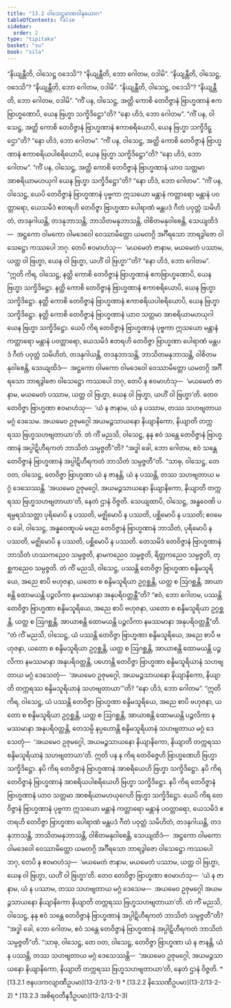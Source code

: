 ```yaml
---
title: "13.2 ဝါသေဋ္ဌမာဏဝါနုယောဂ"
tableOfContents: false
sidebar:
  order: 2
type: "tipitaka"
basket: "su"
book: "sila"
---
```



<DynamicBreadcrumb />

<Division number="525" book="sila">

<Paragraph number="898" book="sila">
“နိယျန္တီတိ, ဝါသေဋ္ဌ ဝဒေသိ”? “နိယျန္တီတိ, ဘော ဂေါတမ, ဝဒါမိ”. “နိယျန္တီတိ, ဝါသေဋ္ဌ, ဝဒေသိ”? “နိယျန္တီတိ, ဘော ဂေါတမ, ဝဒါမိ”. “နိယျန္တီတိ, ဝါသေဋ္ဌ, ဝဒေသိ”? “နိယျန္တီတိ, ဘော ဂေါတမ, ဝဒါမိ”.


</Paragraph>

<Paragraph number="899" book="sila">
“ကိံ ပန, ဝါသေဋ္ဌ, အတ္ထိ ကောစိ တေဝိဇ္ဇာနံ ဗြာဟ္မဏာနံ ဧကဗြာဟ္မဏောပိ, ယေန ဗြဟ္မာ သက္ခိဒိဋ္ဌော”တိ? “နော ဟိဒံ, ဘော ဂေါတမ”.


</Paragraph>

<Paragraph number="900" book="sila">
“ကိံ ပန, ဝါသေဋ္ဌ, အတ္ထိ ကောစိ တေဝိဇ္ဇာနံ ဗြာဟ္မဏာနံ ဧကာစရိယောပိ, ယေန ဗြဟ္မာ သက္ခိဒိဋ္ဌော”တိ? “နော ဟိဒံ, ဘော ဂေါတမ”.


</Paragraph>

<Paragraph number="901" book="sila">
“ကိံ ပန, ဝါသေဋ္ဌ, အတ္ထိ ကောစိ တေဝိဇ္ဇာနံ ဗြာဟ္မဏာနံ ဧကာစရိယပါစရိယောပိ, ယေန ဗြဟ္မာ သက္ခိဒိဋ္ဌော”တိ? “နော ဟိဒံ, ဘော ဂေါတမ”.


</Paragraph>

<Paragraph number="902" book="sila">
“ကိံ ပန, ဝါသေဋ္ဌ, အတ္ထိ ကောစိ တေဝိဇ္ဇာနံ ဗြာဟ္မဏာနံ ယာဝ သတ္တမာ အာစရိယာမဟယုဂါ ယေန ဗြဟ္မာ သက္ခိဒိဋ္ဌော”တိ? “နော ဟိဒံ, ဘော ဂေါတမ”.


</Paragraph>

</Division>
<Division number="526" book="sila">

<Paragraph number="903" book="sila">
“ကိံ ပန, ဝါသေဋ္ဌ, ယေပိ တေဝိဇ္ဇာနံ ဗြာဟ္မဏာနံ ပုဗ္ဗကာ ဣသယော မန္တာနံ ကတ္တာရော မန္တာနံ ပဝတ္တာရော, ယေသမိဒံ ဧတရဟိ တေဝိဇ္ဇာ ဗြာဟ္မဏာ ပေါရာဏံ မန္တပဒံ ဂီတံ ပဝုတ္တံ သမိဟိတံ, တဒနုဂါယန္တိ, တဒနုဘာသန္တိ, ဘာသိတမနုဘာသန္တိ, ဝါစိတမနုဝါစေန္တိ, သေယျထိဒံ—  အဋ္ဌကော ဝါမကော ဝါမဒေဝေါ ဝေဿာမိတ္တော ယမတဂ္ဂိ အင်္ဂီရသော ဘာရဒွါဇော ဝါသေဋ္ဌော ကဿပေါ ဘဂု. တေပိ ဧဝမာဟံသု—  ‘မယမေတံ ဇာနာမ, မယမေတံ ပဿာမ, ယတ္ထ ဝါ ဗြဟ္မာ, ယေန ဝါ ဗြဟ္မာ, ယဟိံ ဝါ ဗြဟ္မာ’”တိ? “နော ဟိဒံ, ဘော ဂေါတမ”.


</Paragraph>

</Division>
<Division number="527" book="sila">

<Paragraph number="904" book="sila">
“ဣတိ ကိရ, ဝါသေဋ္ဌ, နတ္ထိ ကောစိ တေဝိဇ္ဇာနံ ဗြာဟ္မဏာနံ ဧကဗြာဟ္မဏောပိ, ယေန ဗြဟ္မာ သက္ခိဒိဋ္ဌော. နတ္ထိ ကောစိ တေဝိဇ္ဇာနံ ဗြာဟ္မဏာနံ ဧကာစရိယောပိ, ယေန ဗြဟ္မာ သက္ခိဒိဋ္ဌော. နတ္ထိ ကောစိ တေဝိဇ္ဇာနံ ဗြာဟ္မဏာနံ ဧကာစရိယပါစရိယောပိ, ယေန ဗြဟ္မာ သက္ခိဒိဋ္ဌော. နတ္ထိ ကောစိ တေဝိဇ္ဇာနံ ဗြာဟ္မဏာနံ ယာဝ သတ္တမာ အာစရိယာမဟယုဂါ ယေန ဗြဟ္မာ သက္ခိဒိဋ္ဌော. ယေပိ ကိရ တေဝိဇ္ဇာနံ ဗြာဟ္မဏာနံ ပုဗ္ဗကာ ဣသယော မန္တာနံ ကတ္တာရော မန္တာနံ ပဝတ္တာရော, ယေသမိဒံ ဧတရဟိ တေဝိဇ္ဇာ ဗြာဟ္မဏာ ပေါရာဏံ မန္တပဒံ ဂီတံ ပဝုတ္တံ သမိဟိတံ, တဒနုဂါယန္တိ, တဒနုဘာသန္တိ, ဘာသိတမနုဘာသန္တိ, ဝါစိတမနုဝါစေန္တိ, သေယျထိဒံ—  အဋ္ဌကော ဝါမကော ဝါမဒေဝေါ ဝေဿာမိတ္တော ယမတဂ္ဂိ အင်္ဂီရသော ဘာရဒွါဇော ဝါသေဋ္ဌော ကဿပေါ ဘဂု, တေပိ န ဧဝမာဟံသု—  ‘မယမေတံ ဇာနာမ, မယမေတံ ပဿာမ, ယတ္ထ ဝါ ဗြဟ္မာ, ယေန ဝါ ဗြဟ္မာ, ယဟိံ ဝါ ဗြဟ္မာ’တိ. တေဝ တေဝိဇ္ဇာ ဗြာဟ္မဏာ ဧဝမာဟံသု—  ‘ယံ န ဇာနာမ, ယံ န ပဿာမ, တဿ သဟဗျတာယ မဂ္ဂံ ဒေသေမ. အယမေဝ ဥဇုမဂ္ဂေါ အယမဉ္ဇသာယနော နိယျာနိကော, နိယျာတိ တက္ကရဿ ဗြဟ္မသဟဗျတာယာ’တိ.


</Paragraph>

</Division>
<Division number="528" book="sila">

<Paragraph number="905" book="sila">
တံ ကိံ မညသိ, ဝါသေဋ္ဌ, နနု ဧဝံ သန္တေ တေဝိဇ္ဇာနံ ဗြာဟ္မဏာနံ အပ္ပါဋိဟီရကတံ ဘာသိတံ သမ္ပဇ္ဇတီ”တိ? “အဒ္ဓါ ခေါ, ဘော ဂေါတမ, ဧဝံ သန္တေ တေဝိဇ္ဇာနံ ဗြာဟ္မဏာနံ အပ္ပါဋိဟီရကတံ ဘာသိတံ သမ္ပဇ္ဇတီ”တိ.


</Paragraph>

<Paragraph number="906" book="sila">
“သာဓု, ဝါသေဋ္ဌ, တေ ဝတ, ဝါသေဋ္ဌ, တေဝိဇ္ဇာ ဗြာဟ္မဏာ ယံ န ဇာနန္တိ, ယံ န ပဿန္တိ, တဿ သဟဗျတာယ မဂ္ဂံ ဒေသေဿန္တိ. ‘အယမေဝ ဥဇုမဂ္ဂေါ, အယမဉ္ဇသာယနော နိယျာနိကော, နိယျာတိ တက္ကရဿ ဗြဟ္မသဟဗျတာယာ’တိ, နေတံ ဌာနံ ဝိဇ္ဇတိ.


</Paragraph>

</Division>
<Division number="529" book="sila">

<Paragraph number="907" book="sila">
သေယျထာပိ, ဝါသေဋ္ဌ, အန္ဓဝေဏိ ပရမ္ပရသံသတ္တာ ပုရိမောပိ န ပဿတိ, မဇ္ဈိမောပိ န ပဿတိ, ပစ္ဆိမောပိ န ပဿတိ; ဧဝမေဝ ခေါ, ဝါသေဋ္ဌ, အန္ဓဝေဏူပမံ မညေ တေဝိဇ္ဇာနံ ဗြာဟ္မဏာနံ ဘာသိတံ, ပုရိမောပိ န ပဿတိ, မဇ္ဈိမောပိ န ပဿတိ, ပစ္ဆိမောပိ န ပဿတိ. တေသမိဒံ တေဝိဇ္ဇာနံ ဗြာဟ္မဏာနံ ဘာသိတံ ဟဿကညေဝ သမ္ပဇ္ဇတိ, နာမကညေဝ သမ္ပဇ္ဇတိ, ရိတ္တကညေဝ သမ္ပဇ္ဇတိ, တုစ္ဆကညေဝ သမ္ပဇ္ဇတိ.


</Paragraph>

</Division>
<Division number="530" book="sila">

<Paragraph number="908" book="sila">
တံ ကိံ မညသိ, ဝါသေဋ္ဌ, ပဿန္တိ တေဝိဇ္ဇာ ဗြာဟ္မဏာ စန္ဒိမသူရိယေ, အညေ စာပိ ဗဟုဇနာ, ယတော စ စန္ဒိမသူရိယာ ဥဂ္ဂစ္ဆန္တိ, ယတ္ထ စ ဩဂစ္ဆန္တိ, အာယာစန္တိ ထောမယန္တိ ပဉ္ဇလိကာ နမဿမာနာ အနုပရိဝတ္တန္တီ”တိ?


</Paragraph>

<Paragraph number="909" book="sila">
“ဧဝံ, ဘော ဂေါတမ, ပဿန္တိ တေဝိဇ္ဇာ ဗြာဟ္မဏာ စန္ဒိမသူရိယေ, အညေ စာပိ ဗဟုဇနာ, ယတော စ စန္ဒိမသူရိယာ ဥဂ္ဂစ္ဆန္တိ, ယတ္ထ စ ဩဂစ္ဆန္တိ, အာယာစန္တိ ထောမယန္တိ ပဉ္ဇလိကာ နမဿမာနာ အနုပရိဝတ္တန္တီ”တိ.


</Paragraph>

</Division>
<Division number="531" book="sila">

<Paragraph number="910" book="sila">
“တံ ကိံ မညသိ, ဝါသေဋ္ဌ, ယံ ပဿန္တိ တေဝိဇ္ဇာ ဗြာဟ္မဏာ စန္ဒိမသူရိယေ, အညေ စာပိ ဗဟုဇနာ, ယတော စ စန္ဒိမသူရိယာ ဥဂ္ဂစ္ဆန္တိ, ယတ္ထ စ ဩဂစ္ဆန္တိ, အာယာစန္တိ ထောမယန္တိ ပဉ္ဇလိကာ နမဿမာနာ အနုပရိဝတ္တန္တိ, ပဟောန္တိ တေဝိဇ္ဇာ ဗြာဟ္မဏာ စန္ဒိမသူရိယာနံ သဟဗျတာယ မဂ္ဂံ ဒေသေတုံ—  ‘အယမေဝ ဥဇုမဂ္ဂေါ, အယမဉ္ဇသာယနော နိယျာနိကော, နိယျာတိ တက္ကရဿ စန္ဒိမသူရိယာနံ သဟဗျတာယာ’”တိ? “နော ဟိဒံ, ဘော ဂေါတမ”.


</Paragraph>

<Paragraph number="911" book="sila">
“ဣတိ ကိရ, ဝါသေဋ္ဌ, ယံ ပဿန္တိ တေဝိဇ္ဇာ ဗြာဟ္မဏာ စန္ဒိမသူရိယေ, အညေ စာပိ ဗဟုဇနာ, ယတော စ စန္ဒိမသူရိယာ ဥဂ္ဂစ္ဆန္တိ, ယတ္ထ စ ဩဂစ္ဆန္တိ, အာယာစန္တိ ထောမယန္တိ ပဉ္ဇလိကာ နမဿမာနာ အနုပရိဝတ္တန္တိ, တေသမ္ပိ နပ္ပဟောန္တိ စန္ဒိမသူရိယာနံ သဟဗျတာယ မဂ္ဂံ ဒေသေတုံ—  ‘အယမေဝ ဥဇုမဂ္ဂေါ, အယမဉ္ဇသာယနော နိယျာနိကော, နိယျာတိ တက္ကရဿ စန္ဒိမသူရိယာနံ သဟဗျတာယာ’တိ.


</Paragraph>

</Division>
<Division number="532" book="sila">

<Paragraph number="912" book="sila">
ဣတိ ပန န ကိရ တေဝိဇ္ဇေဟိ ဗြာဟ္မဏေဟိ ဗြဟ္မာ သက္ခိဒိဋ္ဌော. နပိ ကိရ တေဝိဇ္ဇာနံ ဗြာဟ္မဏာနံ အာစရိယေဟိ ဗြဟ္မာ သက္ခိဒိဋ္ဌော. နပိ ကိရ တေဝိဇ္ဇာနံ ဗြာဟ္မဏာနံ အာစရိယပါစရိယေဟိ ဗြဟ္မာ သက္ခိဒိဋ္ဌော. နပိ ကိရ တေဝိဇ္ဇာနံ ဗြာဟ္မဏာနံ ယာဝ သတ္တမာ အာစရိယာမဟယုဂေဟိ ဗြဟ္မာ သက္ခိဒိဋ္ဌော. ယေပိ ကိရ တေဝိဇ္ဇာနံ ဗြာဟ္မဏာနံ ပုဗ္ဗကာ ဣသယော မန္တာနံ ကတ္တာရော မန္တာနံ ပဝတ္တာရော, ယေသမိဒံ ဧတရဟိ တေဝိဇ္ဇာ ဗြာဟ္မဏာ ပေါရာဏံ မန္တပဒံ ဂီတံ ပဝုတ္တံ သမိဟိတံ, တဒနုဂါယန္တိ, တဒနုဘာသန္တိ, ဘာသိတမနုဘာသန္တိ, ဝါစိတမနုဝါစေန္တိ, သေယျထိဒံ—  အဋ္ဌကော ဝါမကော ဝါမဒေဝေါ ဝေဿာမိတ္တော ယမတဂ္ဂိ အင်္ဂီရသော ဘာရဒွါဇော ဝါသေဋ္ဌော ကဿပေါ ဘဂု, တေပိ န ဧဝမာဟံသု—  ‘မယမေတံ ဇာနာမ, မယမေတံ ပဿာမ, ယတ္ထ ဝါ ဗြဟ္မာ, ယေန ဝါ ဗြဟ္မာ, ယဟိံ ဝါ ဗြဟ္မာ’တိ. တေဝ တေဝိဇ္ဇာ ဗြာဟ္မဏာ ဧဝမာဟံသု—  ‘ယံ န ဇာနာမ, ယံ န ပဿာမ, တဿ သဟဗျတာယ မဂ္ဂံ ဒေသေမ—  အယမေဝ ဥဇုမဂ္ဂေါ အယမဉ္ဇသာယနော နိယျာနိကော နိယျာတိ တက္ကရဿ ဗြဟ္မသဟဗျတာယာ’တိ.


</Paragraph>

</Division>
<Division number="533" book="sila">

<Paragraph number="913" book="sila">
တံ ကိံ မညသိ, ဝါသေဋ္ဌ, နနု ဧဝံ သန္တေ တေဝိဇ္ဇာနံ ဗြာဟ္မဏာနံ အပ္ပါဋိဟီရကတံ ဘာသိတံ သမ္ပဇ္ဇတီ”တိ? “အဒ္ဓါ ခေါ, ဘော ဂေါတမ, ဧဝံ သန္တေ တေဝိဇ္ဇာနံ ဗြာဟ္မဏာနံ အပ္ပါဋိဟီရကတံ ဘာသိတံ သမ္ပဇ္ဇတီ”တိ.


</Paragraph>

<Paragraph number="914" book="sila">
“သာဓု, ဝါသေဋ္ဌ, တေ ဝတ, ဝါသေဋ္ဌ, တေဝိဇ္ဇာ ဗြာဟ္မဏာ ယံ န ဇာနန္တိ, ယံ န ပဿန္တိ, တဿ သဟဗျတာယ မဂ္ဂံ ဒေသေဿန္တိ—  ‘အယမေဝ ဥဇုမဂ္ဂေါ, အယမဉ္ဇသာယနော နိယျာနိကော, နိယျာတိ တက္ကရဿ ဗြဟ္မသဟဗျတာယာ’တိ, နေတံ ဌာနံ ဝိဇ္ဇတိ.

</Paragraph>
</Division>

<TableOfContents book="sila" section="13.2">
* [13.2.1 ဇနပဒကလျာဏီဥပမာ](13-2/13-2-1)
* [13.2.2 နိဿေဏီဥပမာ](13-2/13-2-2)
* [13.2.3 အစိရဝတီနဒီဥပမာ](13-2/13-2-3)
</TableOfContents>
